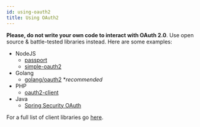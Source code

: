 ```yaml
---
id: using-oauth2
title: Using OAuth2
---
```


**Please, do not write your own code to interact with OAuth 2.0**. Use open
source & battle-tested libraries instead. Here are some examples:

- NodeJS
  - [passport](http://www.passportjs.org/)
  - [simple-oauth2](https://github.com/lelylan/simple-oauth2)
- Golang
  - [golang/oauth2](https://github.com/golang/oauth2) \*_recommended_
- PHP
  - [oauth2-client](https://github.com/thephpleague/oauth2-client)
- Java
  - [Spring Security OAuth](https://spring.io/projects/spring-security-oauth)

For a full list of client libraries go [here](https://oauth.net/code/).
